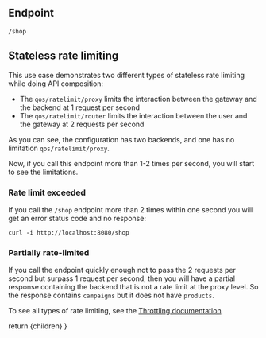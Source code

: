 
## Endpoint
```http
/shop
```

## Stateless rate limiting
This use case demonstrates two different types of stateless rate limiting while doing API composition:

- The `qos/ratelimit/proxy` limits the interaction between the gateway and the backend at 1 request per second
- The  `qos/ratelimit/router` limits the interaction between the user and the gateway at 2 requests per second

As you can see, the configuration has two backends, and one has no limitation `qos/ratelimit/proxy`.


Now, if you call this endpoint more than 1-2 times per second, you will start to see the limitations.

### Rate limit exceeded
If you call the `/shop` endpoint more than 2 times within one second you will get an error status code and no response:

```
curl -i http://localhost:8080/shop
```

### Partially rate-limited
If you call the endpoint quickly enough not to pass the 2 requests per second but surpass 1 request per second, then you will have a partial response containing the backend that is not a rate limit at the proxy level. So the response contains `campaigns` but it does not have `products`.

To see all types of rate limiting, see the [Throttling documentation](https://www.krakend.io/docs/enterprise/throttling/)


  return <MdxLayout>{children}</MdxLayout>
}
